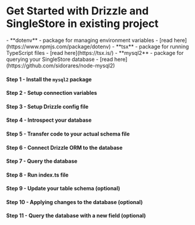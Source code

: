 
<Breadcrumbs/>

# Get Started with Drizzle and SingleStore in existing project

<Prerequisites>  
  - **dotenv** - package for managing environment variables - [read here](https://www.npmjs.com/package/dotenv)
  - **tsx** - package for running TypeScript files - [read here](https://tsx.is/)
  - **mysql2** - package for querying your SingleStore database - [read here](https://github.com/sidorares/node-mysql2)
</Prerequisites>

<FileStructure/>

#### Step 1 - Install the `mysql2` package

<InstallPackages lib='mysql2'/>

#### Step 2 - Setup connection variables

<SetupEnv env_variable='DATABASE_URL' />

#### Step 3 - Setup Drizzle config file

<SetupConfig dialect='singlestore' env_variable='DATABASE_URL'/>

#### Step 4 - Introspect your database

<IntrospectSingleStore/>

#### Step 5 - Transfer code to your actual schema file

<TransferCode/>

#### Step 6 - Connect Drizzle ORM to the database

<ConnectSingleStore/>

#### Step 7 - Query the database

<QueryDatabase dialect='singlestore' env_variable='DATABASE_URL'/>

#### Step 8 - Run index.ts file

<RunFile/>

#### Step 9 - Update your table schema (optional)

<UpdateSchema/>

#### Step 10 - Applying changes to the database (optional)

<ApplyChanges/>

#### Step 11 - Query the database with a new field (optional)

<QueryDatabaseUpdated dialect='singlestore' env_variable='DATABASE_URL' />